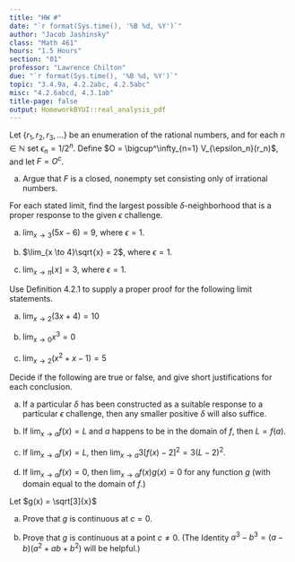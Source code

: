 ```yaml
---
title: "HW #"
date: "`r format(Sys.time(), '%B %d, %Y')`"
author: "Jacob Jashinsky"
class: "Math 461"
hours: "1.5 Hours"
section: "01"
professor: "Lawrence Chilton"
due: "`r format(Sys.time(), '%B %d, %Y')`"
topic: "3.4.9a, 4.2.2abc, 4.2.5abc"
misc: "4.2.6abcd, 4.3.1ab"
title-page: false
output: HomeworkBYUI::real_analysis_pdf
---
```

<!------------------------------------------------------------------------------>
<!------------------------------- Question 01 ---------------------------------->
<!------------------------------------------------------------------------------>
\exercise{3.4.9a}

Let $\{ r_1, r_2, r_3,... \}$ be an enumeration of the rational numbers, and for each $n \in \mathbb{N}$ set $\epsilon_n = 1/2^n$. Define $O = \bigcup^\infty_{n=1} V_{\epsilon_n}(r_n)$, and let $F = O^c$.

a. Argue that $F$ is a closed, nonempty set consisting only of irrational numbers.

\begin{solution}
Demorgan's law states $(A \cup B)^c = A^c \cap B^c$. $F$ is the complement of an union, therefore it is the intersection of complements of $V_{\epsilon_n}(r_n)$. \\ 

$V_{\epsilon_n}(r_n)$ is an open set, so the complement of the neighborhood would make it a closed set. Theorem 3.2.14 states that the arbitrary intersection of closed sets is closed. This proves that $F$ is closed. \\

No rational number exists in the interval $V_{\epsilon_n}(r_n)^c$, therefore $F$ would not contain an rational numbers either. \\


The length that was removed is equal to the sum $1/2 + 1/4 + 1/8 + ... $, which by the geometric series is equal to $\frac{1/2}{1-1/2} = 1$. This means that the total length that was not included in the intersection is equal to 1. Therefore $F$ is nonempty. 
\end{solution}


<!------------------------------------------------------------------------------>
<!------------------------------- Question 02 ---------------------------------->
<!------------------------------------------------------------------------------>
\exercise{4.2.2abc}

For each stated limit, find the largest possible $\delta$-neighborhood that is a proper response to the given $\epsilon$ challenge. 

a. $\lim_{x \to 3}(5x - 6) = 9$, where $\epsilon = 1$.

\begin{solution}
Given that $\epsilon = 1$, we have:

$$
\begin{aligned}
|f(x) - L| &< \epsilon \\
|5x - 6 - 9| &< 1 \\
|5x - 15| &< 1 \\
5|x - 3| &< 1 \\
|x - 3| &< 1/5. \\
\end{aligned}
$$
It then follows that there exists a $\delta$ such that $|x - c| < \delta$. Thus I get that $|x - 3| < \delta \le 1/5$. \\

Thus (3 - 1/5, 3 + 1/5) is the largest open interval possible. 
\end{solution}


\newpage
b. $\lim_{x \to 4}\sqrt{x} = 2$, where $\epsilon = 1$.

\begin{solution}
Given that $\epsilon = 1$, we have:

$$
\begin{aligned}
|f(x) - L| &< \epsilon \\
|\sqrt{x} - 2| &< 1 \\
-1 < (\sqrt{x} - 2) &< 1 \\
1 < \sqrt{x} &< 3 \\
1 < x &< 9 \\
-3 < (x - 4) &< 5 \\
3 < |x - 4| &< 5
\end{aligned}
$$
It then follows that there exists a $\delta$ such that $|x - c| < \delta$. Thus I get that $|x - 4| < \delta \le 3$. \\

Thus (1, 7) is the largest open interval possible around 4. 
\end{solution}

c. $\lim_{x \to \pi}\lfloor x \rfloor = 3$, where $\epsilon = 1$.

\begin{solution}
Given that $\epsilon = 1$, we have:

$$
\begin{aligned}
|f(x) - L| &< \epsilon \\
| \lfloor x \rfloor - 3| &< 1 \\
-1 <( \lfloor x \rfloor - 3) &< 1 \\
2 < \lfloor x \rfloor &< 4 \\
\end{aligned}
$$
Since $x \to \pi$ I can write $2 < \lfloor x \rfloor < 4$ as,

$$
\begin{aligned}
2 < x &< 4 \\
2-\pi < (x- \pi) &< 4-\pi \\
|2-\pi| < |(x- \pi)| &< 4-\pi
\end{aligned}
$$

It then follows that there exists a $\delta$ such that $|x - c| < \delta$. Thus I get that $|x - \pi| < \delta \le |2-\pi|$.
\end{solution}



\newpage
<!------------------------------------------------------------------------------>
<!------------------------------- Question 03 ---------------------------------->
<!------------------------------------------------------------------------------>
\exercise{4.2.5abc}

Use Definition 4.2.1 to supply a proper proof for the following limit statements.

a. $\lim_{x \to 2}(3x + 4) = 10$

\begin{solution}
Before the formal proof I will show how to find $\delta$. 

$$
\begin{aligned}
|f(x) - L| &< \epsilon \\
|3x + 4 - 10| &< \epsilon \\
3|x-2| &< \epsilon \\
|x-2| &< \epsilon/3
\end{aligned}
$$

Now the formal proof. 

For any $\epsilon > 0$ let $\delta = \epsilon/3$. I will show that $0 < |x-c| < \delta$ implies $|f(x) - L| < \epsilon$.

$$
\begin{aligned}
|x-2| &< \epsilon/3 \\
3|x-2| &< \epsilon \\
|3x-6| &< \epsilon \\
|(3x+4) - 10| &< \epsilon \\
|f(x) - L| &< \epsilon
\end{aligned}
$$
Thus $\lim_{x \to 2}(3x + 4) = 10$.
\end{solution}


b. $\lim_{x \to 0}x^3 = 0$

\begin{solution}
Before the formal proof I will show how to find $\delta$. 

$$
\begin{aligned}
|f(x) - L| &< \epsilon \\
|x^3 - 0| &< \epsilon \\
-\epsilon < x^3 &< \epsilon \\
-(\epsilon)^{1/3} < x &< (\epsilon)^{1/3} \\
|x| &< (\epsilon)^{1/3}
\end{aligned}
$$

Now the formal proof. 

For any $\epsilon > 0$ let $\delta = \epsilon^{1/3}$. I will show that $0 < |x-c| < \delta$ implies $|f(x) - L| < \epsilon$.

$$
\begin{aligned}
|x-0| &< \epsilon^{1/3} \\
-\epsilon^{1/3} < x &< \epsilon^{1/3} \\
-\epsilon < x^3 &< \epsilon \\
|x^3 - 0| &< \epsilon \\
|f(x) - L| &< \epsilon
\end{aligned}
$$
Thus $\lim_{x \to 0}x^3 = 0$.
\end{solution}


c. $\lim_{x \to 2}(x^2 + x - 1) = 5$

\begin{solution}
Before the formal proof I will show how to find $\delta$. 

$$
\begin{aligned}
|x^2 + x -1 - 5| &< \epsilon \\
-\epsilon < (x^2 + x -6) &< \epsilon \\
-\epsilon < ((x + 1/2)^2 -6 - 1/4) &< \epsilon \\
25/4-\epsilon < ((x + 1/2)^2) &< \epsilon + 25/4 \\
\sqrt{25/4-\epsilon} < (x + 1/2) &< \sqrt{\epsilon + 25/4} \\
\sqrt{25/4-\epsilon} - 5/2 < (x - 2) &< \sqrt{\epsilon + 25/4} - 5/2 \\
-\delta < (x - 2) < \delta
\end{aligned}
$$

Let $\delta = \min\{ (-\sqrt{25/4-\epsilon} + 5/2), (\sqrt{\epsilon + 25/4} - 5/2\})$. 

I will show that $\sqrt{\epsilon + 25/4} - 5/2$ is the larger one.



I will show that $0 < |x-c| < \delta$ implies $|f(x) - L| < \epsilon$.

$$
\begin{aligned}
x<1
\end{aligned}
$$
\end{solution}


\newpage
<!------------------------------------------------------------------------------>
<!------------------------------- Question 04 ---------------------------------->
<!------------------------------------------------------------------------------>
\exercise{4.2.6}
Decide if the following are true or false, and give short justifications for each conclusion.

a. If a particular $\delta$ has been constructed as a suitable response to a particular $\epsilon$ challenge, then any smaller positive $\delta$ will also suffice.

\begin{solution}
True. $\delta$ is typically the largest possible delta, so any smaller will still be within the interval set by the epsilon challenge. 
\end{solution}


b. If $\lim_{x \to a} f(x) = L$ and $a$ happens to be in the domain of $f$, then $L=f(a)$. 

\begin{solution}
False, the function could be a piece-wise function, where $f(a)$ is defined as something other than the limit. 
\end{solution}


c. If $\lim_{x \to a} f(x) = L$, then $\lim_{x \to a} 3[f(x) - 2]^2 = 3(L-2)^2$.

\begin{solution}
This is true. Since $3(L-2)^2$ is found through a limit it avoids the issue discussed in part (c). This is also supported by the algebraic limit theorem for function limits. 
\end{solution}

d. If $\lim_{x \to a} f(x) = 0$, then $\lim_{x \to a} f(x)g(x) = 0$ for any function $g$ (with domain equal to the domain of $f$.)

\begin{solution}
True. Since the domains are the same the algebraic limit theorem for functional limit applies. In which, $\lim_{x \to a} f(x)g(x) = 0 (\lim_{x \to a}g(x)) = 0$
\end{solution}



\newpage
<!------------------------------------------------------------------------------>
<!------------------------------- Question 05 ---------------------------------->
<!------------------------------------------------------------------------------>
\exercise{4.3.1}

Let  $g(x) = \sqrt[3]{x}$ 

a. Prove that $g$ is continuous at $c = 0$.

\begin{solution}
x<1
\end{solution}

b. Prove that $g$ is continuous at a point $c \ne 0$. (The Identity $a^3 - b^3 = (a-b)(a^2 +ab + b^2)$ will be helpful.)

\begin{solution}
x<1
\end{solution}

